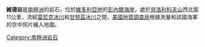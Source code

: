 {{coord|70|23|S|162|2|E|display=title}}

'''維德岩'''是[[南極洲|南極洲]]的岩石，位於[[維多利亞地|維多利亞地]]的[[彭內爾海岸|彭內爾海岸]]，處於[[貝洛利科夫山|貝洛利科夫山]]西北面11公里，流經[[雷尼克冰川|雷尼克冰川]]和[[甘努茲冰川|甘努茲冰川]]之間，[[美國地質調查局|美國地質調查局]]根據測量和該國海軍的空中照片繪入地圖。

{{Antarctica-geo-stub}}
[[Category:南極洲岩石|Category:南極洲岩石]]